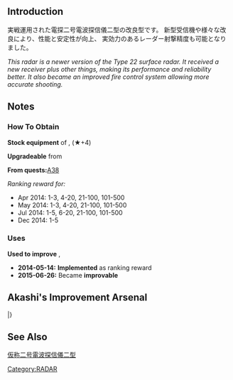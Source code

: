 {{EquipmentInfo|88}}

==Introduction==
実戦運用された電探二号電波探信儀二型の改良型です。
新型受信機や様々な改良により、性能と安定性が向上、
実効力のあるレーダー射撃精度も可能となりました。

''This radar is a newer version of the Type 22 surface radar. It received a new receiver plus other things, making its performance and reliability better. It also became an improved fire control system allowing more accurate shooting.''

==Notes==
<div class="mw-collapsible"><h3>How To Obtain</h3>
<div class="mw-collapsible-content">
'''Stock equipment''' of {{Ship/Link|Choukai Kai Ni}}, {{Ship/Link|Shiratsuyu Kai Ni}} (★+4)

'''Upgradeable''' from {{Equipment/Link|Type 22 Surface Radar}}

'''From quests: '''[[Quests#A38|A38]]

''Ranking reward for:''
* Apr 2014: 1-3, 4-20, 21-100, 101-500
* May 2014: 1-3, 4-20, 21-100, 101-500
* Jul 2014: 1-5, 6-20, 21-100, 101-500
* Dec 2014: 1-5

</div></div>

<div class="mw-collapsible"><h3>Uses</h3>
<div class="mw-collapsible-content">
'''Used to improve''' {{Equipment/Link|Type 22 Surface Radar Kai 4}}, {{Equipment/Link|15.2cm Twin Gun Mount Kai}}

</div></div>


<div class="mw-collapsible><h3>Updates History</h3>
<div class="mw-collapsible-content>
* '''2014-05-14:''' '''Implemented''' as ranking reward
* '''2015-06-26:''' Became '''improvable'''
</div></div>

==Akashi's Improvement Arsenal==
{{AkashiWorkshop}}
{{AkashiWorkshopLine
|Name={{PAGENAME}}
|ItemType=Radar
|Fuel=10
|Ammo=0
|Steel=40
|Baux=40
|Mats0-5=5/8
|Mats6-9=8/10
|Mats10=-
|Screws0-5=3/4
|Screws6-9=4/8
|Screws10=-
|EquipConsume0-5=1x{{Radar|Type 22 Surface RADAR}}
|EquipConsume6-9=1x{{Radar|Type 22 Surface RADAR Kai 4}}
|EquipConsume10=-
|Sun=H<br>M<br>&nbsp;
|Mon=H<br>&nbsp;<br>&nbsp;
|Tue=&nbsp;<br>&nbsp;<br>K
|Thu=&nbsp;<br>M<br>K
|Fri=H<br>M<br>K
|Sat=H<br>M<br>&nbsp;
|2ndShip=[[Haguro#Second Upgrade|Haguro Kai Ni]]<br>[[Myoukou#Second Upgrade|Myoukou Kai Ni]]<br>[[Kongou#Second Upgrade|Kongou Kai Ni]]
|Notes=[[Kongou#Third Upgrade|Kongou Kai Ni C]] is not known to be able to improve this equipment.
}}
|}

==See Also==
[[wikipedia:ja:仮称二号電波探信儀二型|仮称二号電波探信儀二型]]
{{Equipmentlist}}

[[Category:RADAR]]
